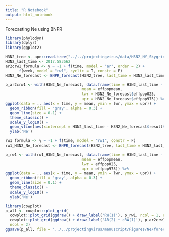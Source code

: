 ```yaml
---
title: "R Notebook"
output: html_notebook
---
```


Forecasting Ne using BNPR

```r
library(phylodyn)
library(dplyr)
library(ggplot2)

H3N2_tree <- ape::read.tree("../../projectingvirus/data/H3N2_NY_Skygrid_cutoff8/H3N2_NY_Skygrid_cutoff8.newick")
H3N2_last_time <- 2017.583562
ar2crw1_formula <- y ~ -1 + f(time, model = "ar", order = 2) +
      f(week, model = "rw1", cyclic = T, constr = F)
H3N2_Ne_forecast <- BNPR_forecast(H3N2_tree, last_time = H3N2_last_time, formula = ar2crw1_formula, pred = 10)
```

```r
p_ar2crw1 <- with(H3N2_Ne_forecast, data.frame(time = H3N2_last_time - result$summary.random$time$ID,
                                  mean = effpopmean, 
                                  lwr = H3N2_Ne_forecast$effpop025,
                                  upr = H3N2_Ne_forecast$effpop975)) %>% 
ggplot(data = ., aes(x = time, y = mean, ymin = lwr, ymax = upr)) +
  geom_ribbon(fill = 'gray', alpha = 0.3) +
  geom_line(size = 0.1) +
  theme_classic() +
  scale_y_log10() +
  geom_vline(aes(xintercept = H3N2_last_time - H3N2_Ne_forecast$result$summary.random$time$ID[5]), linetype = 'dotdash') +
  ylab('Ne')
```

```r
rw1_formula <- y ~ -1 + f(time, model = "rw1", constr = F) 
rw1_H3N2_Ne_forecast <- BNPR_forecast(H3N2_tree, last_time = H3N2_last_time, formula = ar2crw1_formula, pred = 0)
``` 

```r
p_rw1 <- with(rw1_H3N2_Ne_forecast, data.frame(time = H3N2_last_time - result$summary.random$time$ID,
                                  mean = effpopmean, 
                                  lwr = effpop025,
                                  upr = effpop975)) %>% 
ggplot(data = ., aes(x = time, y = mean, ymin = lwr, ymax = upr)) +
  geom_ribbon(fill = 'gray', alpha = 0.3) +
  geom_line(size = 0.1) +
  theme_classic() +
  scale_y_log10() +
  ylab('Ne')
```

```r
library(cowplot)
p_all <- cowplot::plot_grid(
  cowplot::plot_grid(ggdraw() + draw_label('RW(1)'), p_rw1, ncol = 1, rel_heights = c(0.1, 1)), 
  cowplot::plot_grid(ggdraw() + draw_label('AR(2) + cRW(1)'), p_ar2crw1 + theme(axis.title.y = element_blank()),  rel_heights = c(0.1, 1), ncol = 1), 
  ncol = 2)
ggsave(p_all, file = '../../projectingvirus/manuscript/Figures/Ne/forecast_Ne.pdf', width = 6, height = 3)
```
